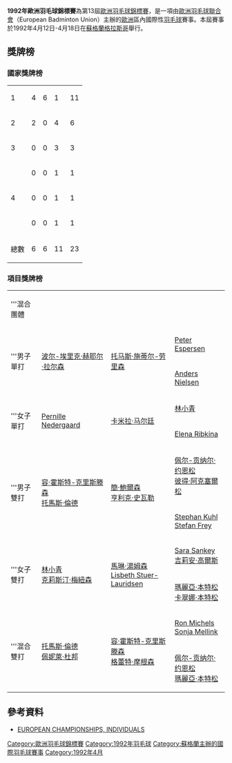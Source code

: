 {{noteTA|G1=Badminton}}
{{infobox badminton event
|name           = 1992年歐洲羽毛球錦標賽
|image          = 
|size           = 
|caption        =
|dates          = 1992年4月12日－4月18日
|number_edition = 第13屆
|level          =
|prize_money    = 
|location       = {{SCO}}[[格拉斯哥|格拉斯哥]]
|venue          = 
|previous       = 1990年歐洲羽毛球錦標賽
|next           = 1994年歐洲羽毛球錦標賽
}}
'''1992年歐洲羽毛球錦標賽'''為第13屆[[歐洲羽毛球錦標賽|歐洲羽毛球錦標賽]]，是一項由[[歐洲羽毛球聯合會|歐洲羽毛球聯合會]]（European Badminton Union）主辦的[[歐洲|歐洲]]區內國際性[[羽毛球|羽毛球]]賽事。本屆賽事於1992年4月12日-4月18日在[[蘇格蘭|蘇格蘭]][[格拉斯哥|格拉斯哥]]舉行。

==獎牌榜==
===國家獎牌榜===
{| {{RankedMedalTable}}
|-
|1 || style=text-align:left| {{bat|DEN}}||4||6||1||11
|-
|2 || style=text-align:left| {{bat|SWE}}||2||0||4||6
|-
|3 || style=text-align:left| {{bat|ENG}}||0||0||3||3
|-
|rowspan=3 |4|| style=text-align:left|{{bat|GER}}||0||0||1||1
|-
|style=text-align:left| {{bat|NED}}||0||0||1||1
|-
|style=text-align:left| {{bat|CIS}}||0||0||1||1
|- class="sortbottom"
!colspan=2|總數|| 6 || 6 || 11 || 23
|}

===項目獎牌榜===
{| {{MedalistTable|labelwidth=80px|type=項目|style=font-size:small;}}
|-
|'''混合團體
|{{bat|SWE}}
|{{bat|DEN}}
|{{bat|ENG}}
|-
|rowspan=2|'''男子單打
|rowspan=2|{{flagicon|DEN}} [[波尔-埃里克·赫耶尔·拉尔森|波尔-埃里克·赫耶尔·拉尔森]]
|rowspan=2|{{flagicon|DEN}} [[托马斯·施蒂尔-劳里森|托马斯·施蒂尔-劳里森]]
|{{flagicon|DEN}} [[Peter_Espersen|Peter Espersen]]
|-
|{{flagicon|ENG}} [[Anders_Nielsen|Anders Nielsen]]
|-
|rowspan=2|'''女子單打
|rowspan=2|{{flagicon|DEN}} [[Pernille_Nedergaard|Pernille Nedergaard]]
|rowspan=2|{{flagicon|DEN}} [[卡米拉·马尔廷|卡米拉·马尔廷]]
|{{flagicon|SWE}} [[林小青|林小青]]
|-
|{{flagicon|CIS}} [[Elena_Ribkina|Elena Ribkina]]
|-
|rowspan=2|'''男子雙打
|rowspan=2|{{flagicon|DEN}} [[容·霍斯特-克里斯滕森|容·霍斯特-克里斯滕森]]<br/>{{flagicon|DEN}} [[托馬斯·倫德|托馬斯·倫德]]
|rowspan=2|{{flagicon|DEN}} [[簡·鮑爾森|簡·鮑爾森]]<br/>{{flagicon|DEN}} [[亨利克·史瓦勒|亨利克·史瓦勒]]
|{{flagicon|SWE}} [[佩尔-贡纳尔·约恩松|佩尔-贡纳尔·约恩松]]<br/>{{flagicon|SWE}} [[彼得·阿克塞爾松|彼得·阿克塞爾松]]
|-
|{{flagicon|GER}} [[Stephan_Kuhl|Stephan Kuhl]]<br/>{{flagicon|GER}} [[Stefan_Frey|Stefan Frey]]
|-
|rowspan=2|'''女子雙打
|rowspan=2|{{flagicon|SWE}} [[林小青|林小青]]<br/>{{flagicon|SWE}} [[克莉斯汀·梅紐森|克莉斯汀·梅紐森]]
|rowspan=2|{{flagicon|DEN}} [[馬琳·湯姆森|馬琳·湯姆森]]<br/>{{flagicon|DEN}} [[Lisbeth_Stuer-Lauridsen|Lisbeth Stuer-Lauridsen]]
|{{flagicon|ENG}} [[Sara_Sankey|Sara Sankey]]<br/>{{flagicon|ENG}} [[吉莉安·高爾斯|吉莉安·高爾斯]]
|-
|{{flagicon|SWE}} [[瑪麗亞·本特松|瑪麗亞·本特松]]<br/>{{flagicon|SWE}} [[卡翠娜·本特松|卡翠娜·本特松]]
|-
|rowspan=2|'''混合雙打
|rowspan=2|{{flagicon|DEN}} [[托馬斯·倫德|托馬斯·倫德]]<br/>{{flagicon|DEN}} [[佩妮萊·杜邦|佩妮萊·杜邦]]
|rowspan=2|{{flagicon|DEN}} [[容·霍斯特-克里斯滕森|容·霍斯特-克里斯滕森]]<br/>{{flagicon|DEN}} [[格蕾特·摩根森|格蕾特·摩根森]]
|{{flagicon|NED}} [[Ron_Michels|Ron Michels]]<br/>{{flagicon|NED}} [[Sonja_Mellink|Sonja Mellink]]
|-
|{{flagicon|SWE}} [[佩尔-贡纳尔·约恩松|佩尔-贡纳尔·约恩松]]<br/>{{flagicon|SWE}} [[瑪麗亞·本特松|瑪麗亞·本特松]]
|}

==參考資料==
{{reflist}}
*[http://badmintoneurope.com/cms/?&pageid=6077 EUROPEAN CHAMPIONSHIPS, INDIVIDUALS]{{Wayback|url=http://badmintoneurope.com/cms/?&pageid=6077 |date=20160323125358 }}{{en}}

{{歐洲羽毛球錦標賽}}

[[Category:歐洲羽毛球錦標賽|Category:歐洲羽毛球錦標賽]]
[[Category:1992年羽毛球|Category:1992年羽毛球]]
[[Category:蘇格蘭主辦的國際羽毛球賽事|Category:蘇格蘭主辦的國際羽毛球賽事]]
[[Category:1992年4月|Category:1992年4月]]